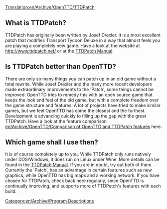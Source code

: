[[Translation:en/Archive/OpenTTD/TTDPatch]]

==What is TTDPatch?==
TTDPatch has originally been written by Josef Drexler. It is a most excellent patch that modifies Transport Tycoon Deluxe in a way that almost feels you are playing a completely new game. Have a look at the website at http://www.ttdpatch.net/ or at the [http://wiki.ttdpatch.net/tiki-index.php TTDPatch Manual].

==Is TTDPatch better than OpenTTD?==
There are only so many things you can patch up in an old game without a total rewrite. While Josef Drexler and the many more recent developers made extraordinary improvements to the 'Patch', some things cannot be improved. 
OpenTTD tries to remedy this with an open source game that keeps the look and feel of the old game, but with a complete freedom over the game structure and features. A lot of projects have tried to make similar games, but we feel OpenTTD has come the closest and the furthest. Development is advancing quickly to filling up the gap with the great TTDPatch. Have a look at the feature comparison [[en/Archive/OpenTTD/Comparison of OpenTTD and TTDPatch features]] here.

==Which game shall I use then?==
It is of course completely up to you. While TTDPatch only runs natively under DOS/Windows, it does run on Linux under Wine. More details can be found in the [http://wiki.ttdpatch.net/tiki-index.php?page=TTDonLinux TTDPatch Manual]. If you are in doubt, try out both of them. Currently the 'Patch', has an advantage in certain features such as new graphics, while OpenTTD has big maps and a working network. If you have chosen for TTDPatch, check back here regularly, since OpenTTD is continually improving, and supports more of TTDPatch's features with each build.
[[Category:en/Archive/Program Descriptions]]
